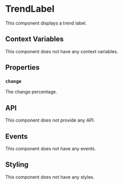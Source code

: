 
# TrendLabel

This component displays a trend label.

## Context Variables

This component does not have any context variables.

## Properties

### `change`

The change percentage.

## API

This component does not provide any API.

## Events

This component does not have any events.

## Styling

This component does not have any styles.

